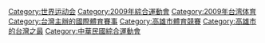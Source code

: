 {{Commonscat|World Games 2009}}

[[Category:世界运动会|Category:世界运动会]]
[[Category:2009年綜合運動會|Category:2009年綜合運動會]]
[[Category:2009年台湾体育|Category:2009年台湾体育]]
[[Category:台灣主辦的國際體育賽事|Category:台灣主辦的國際體育賽事]]
[[Category:高雄市體育競賽|Category:高雄市體育競賽]]
[[Category:高雄市的台灣之最|Category:高雄市的台灣之最]]
[[Category:中華民國綜合運動會|Category:中華民國綜合運動會]]